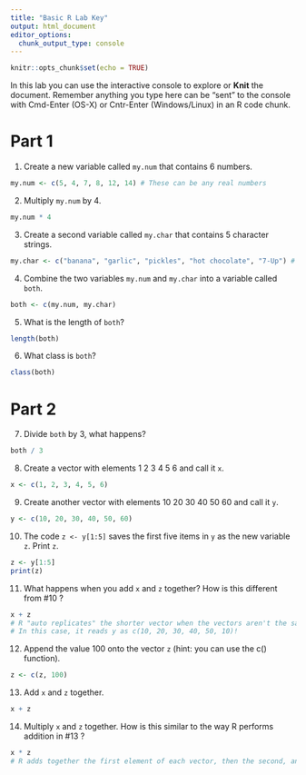 ```yaml
---
title: "Basic R Lab Key"
output: html_document
editor_options: 
  chunk_output_type: console
---
```


```r
knitr::opts_chunk$set(echo = TRUE)
```



In this lab you can use the interactive console to explore or **Knit** the document. 
Remember anything you type here can be "sent" to the console with Cmd-Enter (OS-X) or Cntr-Enter (Windows/Linux) in an R code chunk.


# Part 1

1. Create a new variable called `my.num` that contains 6 numbers.
```r
my.num <- c(5, 4, 7, 8, 12, 14) # These can be any real numbers
```


2. Multiply `my.num` by 4.
```r
my.num * 4
```


3. Create a second variable called `my.char` that contains 5 character strings.
```r
my.char <- c("banana", "garlic", "pickles", "hot chocolate", "7-Up") # Again,these can be anything
```


4. Combine the two variables `my.num` and `my.char` into a variable called `both`.
```r
both <- c(my.num, my.char)
```


5. What is the length of `both`?
```r
length(both)
```


6. What class is `both`?
```r
class(both)
```


# Part 2

7. Divide `both` by 3, what happens?
```r
both / 3
```


8. Create a vector with elements 1 2 3 4 5 6 and call it `x`.
```r
x <- c(1, 2, 3, 4, 5, 6)
```


9. Create another vector with elements 10 20 30 40 50 60 and call it `y`.
```r
y <- c(10, 20, 30, 40, 50, 60)
```


10. The code `z <- y[1:5]` saves the first five items in `y` as the new variable `z`. Print `z`.
```r
z <- y[1:5]
print(z)
```


11. What happens when you add `x` and `z` together? How is this different from #10 ?
```r
x + z
# R "auto replicates" the shorter vector when the vectors aren't the same length - this is not what we want!
# In this case, it reads y as c(10, 20, 30, 40, 50, 10)!
```


12. Append the value 100 onto the vector `z` (hint: you can use the c() function).
```r
z <- c(z, 100)
```


13. Add `x` and `z` together.
```r
x + z
```


14. Multiply `x` and `z` together. How is this similar to the way R performs addition in #13 ?
```r
x * z
# R adds together the first element of each vector, then the second, and so on. This order also applies when multiplying!
```
